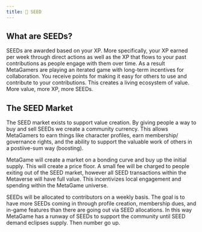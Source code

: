 ```yaml
---
title: 🌱 SEED
---
```


## What are SEEDs?

SEEDs are awarded based on your XP. More specifically, your XP earned per week through direct actions as well as the XP that flows to your past contributions as people engage with them over time. As a result MetaGamers are playing an iterated game with long-term incentives for collaboration. You receive points for making it easy for others to use and contribute to your contributions. This creates a living ecosystem of value. More value, more XP, more SEEDs.  

## The SEED Market

The SEED market exists to support value creation. By giving people a way to buy and sell SEEDs we create a community currency. This allows MetaGamers to earn things like character profiles, earn membership/ governance rights, and the ability to support the valuable work of others in a postiive-sum way (boosting).  

MetaGame will create a market on a bonding curve and buy up the initial supply. This will create a price floor. A small fee will be charged to people exiting out of the SEED market, however all SEED transactions within the Metaverse will have full value. This incentivizes local engagement and spending within the MetaGame universe. 

SEEDs will be allocated to contributors on a weekly basis. The goal is to have more SEEDs coming in through profile creation, membership dues, and in-game features than there are going out via SEED allocations. In this way MetaGame has a runway of SEEDs to support the community until SEED demand eclipses supply. Then number go up.  